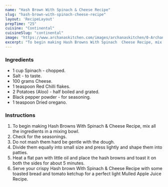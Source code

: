 ---
name: "Hash Brown With Spinach & Cheese Recipe"
slug: "hash-brown-with-spinach-cheese-recipe"
layout: 'RecipeLayout'
prepTime: "25"
cuisine: "Continental"
cuisineSlug: "continental"
image: "https://www.archanaskitchen.com/images/archanaskitchen/0-Archanas-Kitchen-Recipes/2016/sept-30/Hashbrowns_With_Spinach_Egg_and_Cheese_Recipe-2.jpg"
excerpt: "To begin making Hash Browns With Spinach  Cheese Recipe, mix all the ingredients in a mixing bowl"
---

### Ingredients

- 1 cup Spinach - chopped.
- Salt - to taste.
- 100 grams Cheese.
- 1 teaspoon Red Chilli flakes.
- 2 Potatoes (Aloo) - half boiled and grated.
- Black pepper powder - for seasoning.
- 1 teaspoon Dried oregano.

### Instructions

1. To begin making Hash Browns With Spinach & Cheese Recipe, mix all the ingredients in a mixing bowl.
1. Check for the seasonings.
1. Do not mash them hard be gentle with the dough.
1. Divide them equally into small size and press lightly and shape them into patties.
1. Heat a flat pan with little oil and place the hash browns and toast it on both the sides for about 5 minutes.
1. Serve your crispy Hash brown With Spinach & Cheese Recipe with some toasted bread and tomato ketchup for a perfect light Mulled Apple Juice Recipe.
